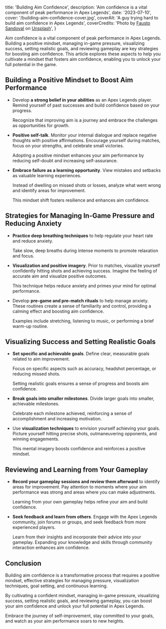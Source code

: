   title: 'Building Aim Confidence',
  description:
    'Aim confidence is a vital component of peak performance in Apex Legends',
  date: '2023-07-10',
  cover: '/building-aim-confidence-cover.jpg',
  coverAlt: 'A guy trying hard to build aim confidence in Apex Legends',
  coverCredits:
    'Photo by <a href="https://unsplash.com/@uusaez?utm_source=unsplash&utm_medium=referral&utm_content=creditCopyText" rel="nofollow" target="_blank">Fausto Sandoval</a> on <a href="https://unsplash.com/photos/s4ip4-QiT6w?utm_source=unsplash&utm_medium=referral&utm_content=creditCopyText" rel="nofollow" target="_blank">Unsplash</a>',
}

Aim confidence is a vital component of
peak performance in Apex Legends. Building
a positive mindset, managing in-game pressure,
visualizing success, setting realistic goals,
and reviewing gameplay are key strategies
for boosting aim confidence. This article explores
these aspects to help you cultivate a mindset
that fosters aim confidence, enabling you
to unlock your full potential in the game.

## Building a Positive Mindset to Boost Aim Performance

- Develop **a strong belief in your
  abilities** as an Apex Legends player. Remind yourself
  of past successes and build confidence based
  on your progress.

  Recognize that improving aim
  is a journey and embrace the challenges as opportunities for growth.

- **Positive self-talk**. Monitor your internal dialogue
  and replace negative thoughts with positive
  affirmations. Encourage yourself during matches,
  focus on your strengths, and celebrate small victories.

  Adopting a positive mindset enhances your
  aim performance by reducing self-doubt
  and increasing self-assurance.

- **Embrace failure as a learning opportunity**.
  View mistakes and setbacks as valuable learning experiences.

  Instead of dwelling on missed shots or losses,
  analyze what went wrong and identify areas for improvement.

  This mindset shift fosters resilience and enhances aim confidence.

## Strategies for Managing In-Game Pressure and Reducing Anxiety

- **Practice deep breathing
  techniques** to help regulate your heart rate and
  reduce anxiety.

  Take slow, deep breaths during
  intense moments to promote relaxation and focus.

- **Visualization and positive imagery**. Prior to matches,
  visualize yourself confidently hitting shots and
  achieving success. Imagine the feeling of accurate
  aim and visualize positive outcomes.

  This technique helps reduce anxiety and
  primes your mind for optimal performance.

- Develop **pre-game and pre-match rituals** to help manage anxiety.
  These routines create a sense of familiarity and control,
  providing a calming effect and boosting aim confidence.

  Examples include stretching, listening to music, or
  performing a brief warm-up routine.

## Visualizing Success and Setting Realistic Goals

- **Set specific and achievable goals**. Define clear,
  measurable goals related to aim improvement.

  Focus on specific aspects such as accuracy,
  headshot percentage, or reducing missed shots.

  Setting realistic goals ensures a sense of
  progress and boosts aim confidence.

- **Break goals into smaller milestones**.
  Divide larger goals into smaller, achievable milestones.

  Celebrate each milestone achieved, reinforcing
  a sense of accomplishment and increasing motivation.

- Use **visualization techniques**
  to envision yourself achieving your goals. Picture
  yourself hitting precise shots, outmaneuvering opponents,
  and winning engagements.

  This mental imagery boosts
  confidence and reinforces a positive mindset.

## Reviewing and Learning from Your Gameplay

- **Record your gameplay sessions and review
  them afterward** to identify areas
  for improvement. Pay attention to moments where your
  aim performance was strong and areas where you can
  make adjustments.

  Learning from your own gameplay
  helps refine your aim and build confidence.

- **Seek feedback and learn from others**. Engage with
  the Apex Legends community, join forums or groups,
  and seek feedback from more experienced players.

  Learn from their insights and incorporate their
  advice into your gameplay. Expanding your knowledge and
  skills through community interaction enhances aim confidence.

## Conclusion

Building aim confidence is a transformative process that
requires a positive mindset, effective strategies
for managing pressure, visualization techniques,
goal setting, and continuous learning.

By cultivating
a confident mindset, managing in-game pressure,
visualizing success, setting realistic goals,
and reviewing gameplay, you can boost your aim confidence
and unlock your full potential in Apex Legends.

Embrace the journey of self-improvement, stay committed to your goals,
and watch as your aim performance soars to new heights.
